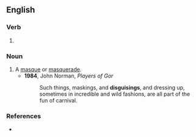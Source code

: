 ==English==
{{Webster 1913}}

===Verb===
{{head|en|verb form}}

# {{present participle of|en|disguise|nocat=1}}

===Noun===
{{en-noun}}

# A [[masque]] or [[masquerade]].
#* '''1984''', John Norman, ''Players of Gor''
#*: Such things, maskings, and '''disguisings''', and dressing up, sometimes in incredible and wild fashions, are all part of the fun of carnival.

===References===
* {{R:Webster 1913|disguising}}